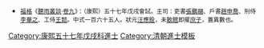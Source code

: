{{Navbox
|name = 康熙五十七年戊戌科殿試金榜
|title = 康熙五十七年（[[1718年]]）戊戌科殿試金榜
|titlestyle = background-color:#FFD700;
|image =
|style = width:100%;text-align:center; 
|groupstyle = text-align:center; background-color:#FFD700;
|liststyle = text-align:center;
|state = {{{state<includeonly>|collapsed</includeonly>}}}
|group1 = 第一甲<br>賜進士及第<br>共3名
|list1 = '''[[汪應銓]]''' - '''[[張廷璐]]''' - '''[[沈錫輅]]'''

|group2 = 第二甲<br>賜進士出身<br>共40名
|list2 = [[金以成]] - [[潘翰|潘　翰]] - [[查祥|查　祥]] - [[陳萬策 (康熙進士)|陳萬策]] - [[李志沆]] - [[崔紀|崔　紀]] - [[葉長揚]] - [[莊亨陽]] - [[董俊|董　俊]] - [[王懋竑]]<br>[[張夢徵]] - [[徐本|徐　本]] - [[習嶲|習　嶲]] - [[楊振翰]] - [[吳家祺]] - [[顧仔|顧　仔]] - [[馮漢煒]] - [[曹源郊]] - [[許均|許　均]] - [[伊爾敦]]<br>[[鄒升恒]] - [[宋照|宋　照]] - [[傅王霅]] - [[蕭宸捷]] - [[曾元邁]] - [[沈承烈]] - [[張鉞 (康熙戊戌進士)|張　鉞]] - [[侯之緹]] - [[徐大枚]] - [[顧祖鎭]]<br>[[畢誼|畢　誼]] - [[劉丕謨]] - [[張夢拓]] - [[徐模|徐　模]] - [[楊爾德]] - [[王恪 (康熙進士)|王　恪]] - [[黃鴻中]] - [[張煒 (清朝)|張　煒]] - [[杜藻|杜　藻]] - [[夏開衡]]

|group3 = 第三甲<br>賜同進士出身<br>共122名
|list3 = [[吳濤|吳　濤]] - [[楊椿 (康熙進士)|楊　椿]] - [[李天龍]] - [[沈嘉麟]] - [[馬倬|馬　倬]] - [[吳士進]] - [[李蘭 (清朝)|李　蘭]] - [[熊應璜]] - [[丁勺曾]] - [[郑江|鄭　江]]<br>[[汪嗣聖]] - [[王煒 (康熙進士)|王　煒]] - [[王瓚 (康熙進士)|王　瓚]] - [[康忱|康　忱]] - [[謝光紀]] - [[朱大資]] - [[胡瀛 (康熙進士)|胡　瀛]] - [[胡士僑]] - [[賈滶|賈　滶]] - [[嚴文在]]<br>[[黃圖|黃　圖]] - [[徐聚倫]] - [[蔡一澧]] - [[劉黼|劉　黼]] - [[劉運鮒]] - [[李治國]] - [[張天翼 (康熙進士)|張天翼]] - [[張璨|張　璨]] - [[董怡|董　怡]]-[[覺羅思強]]<br>[[陳舜裔 (康熙進士)|陳舜裔]] - [[蔡曰逢]] - [[戴珽|戴　珽]] - [[張彤標]] - [[王立常]] - [[鄕悅|鄕　悅]] - [[蔡名載]] - [[儀于庭|儀-{于}-庭]] - [[韓慧基]] - [[崔宣|崔　宣]]<br>[[魏亦晉]] - [[任元勳]] - [[韓楷|韓　楷]] - [[鄭度|鄭　度]] - [[王夢堯]] - [[李洵 (康熙進士)|李　洵]] - [[楊詢朋]] - [[李根雲]] - [[萬上達]] - [[管學宣]]<br>[[嚴瑞龍]] - [[徐裕慶]] - [[解震泰]] - [[趙曰睿]] - [[雷天鐸]] - [[張憲齡]] - [[翟張極]] - [[傅樹崇]] - [[劉燦|劉　燦]] - [[戴廷堅]]<br>[[趙曰瑛]] - [[曹永琪]] - [[黃紹琦]] - [[馮怡|馮　怡]] - [[張之珩]] - [[王極昭]] - [[張天畏]] - [[李玉書]] - [[饒世經]] - [[楊昌言]]<br>[[周樟|周　樟]] - [[沈培種]] - [[趙與鴻]] - [[孫騏|孫　騏]] - [[高元崑]] - [[彭洙|彭　洙]] - [[李士元]] - [[董自超]] - [[趙恒祚]] - [[楊自欽]]<br>[[龔相玉]] - [[姚永先]] - [[陳瓊枝]] - [[郭操|郭　操]] - [[趙勝 (康熙進士)|趙　勝]] - [[劉博|劉　博]] - [[戴洪禌]] - [[鄭堃|鄭　堃]] - [[王霷|王　霷]] - [[王明 (康熙進士)|王　明]]<br>[[戴允恭]] - [[楊熉|楊　熉]] - [[石光璽]] - [[蘇圻|蘇　圻]] - [[顧兆麟]] - [[張廷煌]] - [[馮嗣京]] - [[徐元鰲]] - [[劉彤|劉　彤]] - [[莊士元 (清朝)|莊士元]]<br>[[李志遠]] - [[鄭𡼎|鄭　{{僻字|𡼎|左山右喜}}]] - [[顏光暉]] - [[任際虞]] - [[劉翰書]] - [[曲橚|曲　橚]] - [[劉仁達]] - [[史增|史　增]] - [[李堯疇]] - [[杜遂|杜　遂]]<br>[[盧愈奇]] - [[李景運]] - [[趙爾楷]] - [[楊兆錟]] - [[陳之遇]] - [[童保|童　保]] - [[丁源渭]] - [[鄒訓|鄒　訓]] - [[杜天培]] - [[蕭師諤]]<br>[[李符恭]] - [[閻自新]]<span style="color: #FFFFFF;"> - －－－ - －－－ - －－－ - －－－ - －－－ - －－－ - －－－ - －－－</span>
|belowstyle = text-align: center; background-color:#FFD700;
|below='''前一科：[[Template:康熙五十四年乙未科殿試金榜|康熙五十四年乙未科]]　'''·'''　後一科：[[Template:康熙六十年辛丑科殿試金榜|康熙六十年辛丑科]]'''<br>'''同科進士：[[Template:康熙五十七年戊戌科武殿試金榜|康熙五十七年戊戌武科]]'''
}}
[[Category:康熙五十七年戊戌科進士]]
<noinclude>
[[Category:康熙五十七年戊戌科進士| ]]
[[Category:清朝進士模板]]
*<small>[[福格]]《[[聽雨叢談]]·[[s:聽雨叢談/卷09|卷九]]》：（康熙）五十七年戊戌會試。主司：吏書[[張鵬翮]]、戶書[[趙申喬]]、刑侍[[李華之]]、工侍[[王懿]]。中式一百六十五人。狀元[[汪應銓]]，未[[散館]]即擢[[庶子 (官制)|庶子]]，蓋異數也。</small></noinclude>